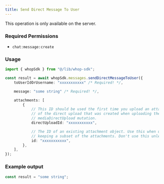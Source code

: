 ```yaml
---
title: Send Direct Message To User
---
```

<Note>This operation is only available on the server.</Note>

### Required Permissions
 - `chat:message:create`

### Usage

```typescript
import { whopSdk } from "@/lib/whop-sdk";

const result = await whopSdk.messages.sendDirectMessageToUser({
	toUserIdOrUsername: "xxxxxxxxxxx" /* Required! */,

	message: "some string" /* Required! */,

	attachments: [
		{
			// This ID should be used the first time you upload an attachment. It is the ID
			// of the direct upload that was created when uploading the file to S3 via the
			// mediaDirectUpload mutation.
			directUploadId: "xxxxxxxxxxx",

			// The ID of an existing attachment object. Use this when updating a resource and
			// keeping a subset of the attachments. Don't use this unless you know what you're doing.
			id: "xxxxxxxxxxx",
		},
	],
});

```

### Example output

```typescript
const result = "some string";

```
